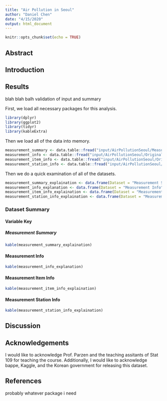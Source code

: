 ```yaml
---
title: "Air Pollution in Seoul"
author: "Daniel Chen"
date: "4/15/2020"
output: html_document
---
```


```r
knitr::opts_chunk$set(echo = TRUE)
```

## Abstract

## Introduction

## Results

blah blah balh validation of input and summary

First, we load all necessary packages for this analysis.

```r
library(dplyr)
library(ggplot2)
library(tidyr)
library(kableExtra)
```

Then we load all of the data into memory.

```r
measurement_summary <- data.table::fread("input/AirPollutionSeoul/Measurement_summary.csv")
measurement_info <- data.table::fread("input/AirPollutionSeoul/Original Data/Measurement_info.csv")
measurement_item_info <- data.table::fread("input/AirPollutionSeoul/Original Data/Measurement_item_info.csv")
measurement_station_info <- data.table::fread("input/AirPollutionSeoul/Original Data/Measurement_station_info.csv")
```

Then we do a quick examination of all of the datasets.

```r
measurement_summary_explaination <- data.frame(Dataset = "Measurement Summary", Variables = c("Measurement Date", "Station code", "Address", "Latitude", "Longitude", "SO2", "NO2", "O3", "CO", "PM10", "PM2.5"), Explaination = c("Date of Measurement", "Station code", "Address of monitoring station", "Latitude of station", "Longitude of station", "Average Sulfur Dioxide(ppm)", "Average NO2(ppm)", "Average O3(ppm)", "Average CO(ppm)", "Average PM10(µg/m^3)", "Average PM2.5(µg/m^3 )"))
measurement_info_explanation <- data.frame(Dataset = "Measurement Info", Variables = c("Measurement Date", "Station Code", "Item Code", "Average Value", "Instrument Status"), Explanation = c("Measurement Date", "Station Code Primary key", "Item Code Primary Key", "Average value for given item code", "Status of instrument"))
measurement_item_info_explaination <- data.frame(Dataset = "Measurement Item Info", Variables = c("Item code", "Item name", "Unit of measurement", "Good(blue)", "Normal(green)", "Bad(yellow)", "Very bad(Red)", explaination = c("Measurement Date", "Measured item name", "Unit of measurement", "Good value", "Normal value", "Bad value", "Very bad value")))
measurement_station_info_explaination <- data.frame(Dataset = "Measurement Station Info", Variables = c("Station code", "Station name(district)", "Address", "Latitude", "Longitude"), Explaination = c("Station code primary key", "District name for station", "Address of station", "Latitude", "Longitude"))
```

### Dataset Summary

#### Variable Key
##### Measurement Summary
```r
kable(measurement_summary_explaination)
```

#### Measurement Info
```r
kable(measurement_info_explanation)
```


#### Measurement Item Info
```r
kable(measurement_item_info_explaination)
```

#### Measurement Station Info
```r
kable(measurement_station_info_explaination)
```



## Discussion

## Acknowledgements
I would like to acknowledge Prof. Parzen and the teaching assitants of Stat 109 for teaching the course. Additionally, I would like to acknowledge bappe, Kaggle, and the Korean government for releasing this dataset.


## References
probably whatever package i need
